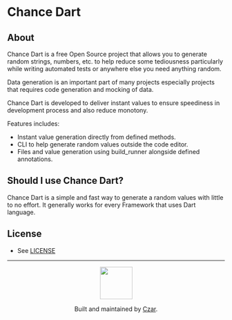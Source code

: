 # Chance Dart

## About

Chance Dart is a free Open Source project that allows you to generate random strings,
numbers, etc. to help reduce some tediousness particularly while writing
automated tests or anywhere else you need anything random.

Data generation is an important part of many projects especially projects that requires code generation and mocking of data.

Chance Dart is developed to deliver instant values to ensure speediness in development process and also reduce monotony.

Features includes:

- Instant value generation directly from defined methods.
- CLI to help generate random values outside the code editor.
- Files and value generation using build_runner alongside defined annotations.

## Should I use Chance Dart?

Chance Dart is a simple and fast way to generate a random values with little to no effort. It generally works for every Framework that uses Dart language.

## License

- See [LICENSE](/LICENSE)

---

<p align="center">
  <a href="https://docs.page/Yczar/chance-dart">
    <img width="75px" src="https://user-images.githubusercontent.com/32166619/200453125-78c910e9-1400-4641-8720-6efe36b06b40.png">
  </a>
  <p align="center">
    Built and maintained by <a href="https://docs.page/Yczar">Czar</a>.
  </p>
</p>
